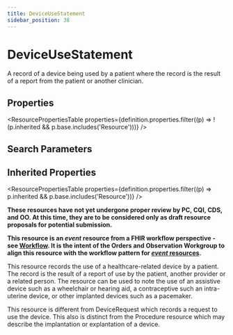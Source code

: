 ```yaml
---
title: DeviceUseStatement
sidebar_position: 38
---
```



# DeviceUseStatement

A record of a device being used by a patient where the record is the result of a report from the patient or another clinician.

<Tabs queryString="section">
  <TabItem value="schema" label="Schema" default>

## Properties

<ResourcePropertiesTable
  properties={definition.properties.filter((p) => !(p.inherited && p.base.includes('Resource')))}
/>

## Search Parameters

<SearchParamsTable searchParams={definition.searchParameters} />

## Inherited Properties

<ResourcePropertiesTable properties={definition.properties.filter((p) => p.inherited && p.base.includes('Resource'))} />

  </TabItem>
<TabItem value="usage" label="Usage">
<div> <a name="scope"></a>  <p>            <b>These resources have not yet undergone proper review by PC, CQI, CDS, and OO. At this time,             they are to be considered only as draft resource proposals for potential submission.</b> </p>    <p><strong>This resource is an <em>event</em> resource from a FHIR workflow perspective - see <a href="https://www.hl7.org/fhir/workflow.html">Workflow</a>.   It is the intent of the Orders and <Link to="/docs/api/fhir/resources/observation">Observation</Link> Workgroup to align this resource with  the workflow pattern for <a href="https://www.hl7.org/fhir/workflow.html#event"><em>event</em> resources</a>.</strong></p>       <p>         This resource records the use of a healthcare-related device by a patient. The record is the         result of a report of use by the patient, another provider or a related person. The resource can be used to note          the use of an assistive device such as a wheelchair or hearing aid, a contraceptive such an         intra-uterine device, or other implanted devices such as a pacemaker.     </p> </div>
</TabItem>
<TabItem value="relationships" label="Relationships">
<div> <a name="bnr"></a>  <p> This resource is different from <Link to="/docs/api/fhir/resources/devicerequest">DeviceRequest</Link> which records a request to use the device. This also is distinct from the <Link to="/docs/api/fhir/resources/procedure">Procedure</Link> resource which may describe the implantation or explantation of a device. </p> </div>
</TabItem>


</Tabs>
